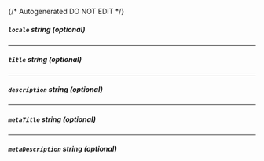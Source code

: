 {/* Autogenerated DO NOT EDIT  */}
##### `locale` _string (optional)_

---
##### `title` _string (optional)_

---
##### `description` _string (optional)_

---
##### `metaTitle` _string (optional)_

---
##### `metaDescription` _string (optional)_


